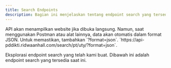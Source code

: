 ```yaml
---
title: Search Endpoints
description: Bagian ini menjelaskan tentang endpoint search yang tersedia.
---
```


<Note type="danger" title="Perhatian">
 API akan menampilkan website jika dibuka langsung. Namun, saat menggunakan Postman atau alat lainnya, data akan otomatis dalam format JSON. Untuk memastikan, tambahkan `?format=json`.
</Note>

<Note type="success" title="Contoh">
 `https://api-pddikti.ridwaanhall.com/search/pt/uty/?format=json`.
</Note>

Eksplorasi endpoint search yang telah kami buat. Dibawah ini adalah endpoint search yang tersedia saat ini.

<Outlet path="/getting-started/search" />